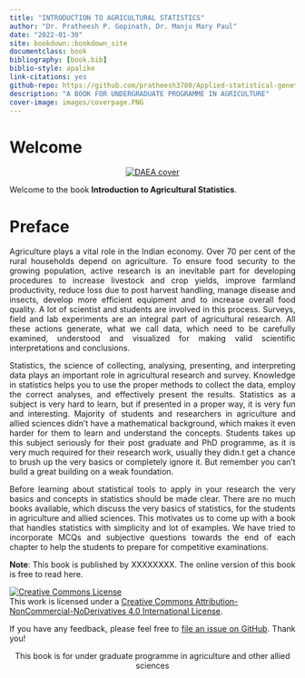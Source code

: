 ---
title: "INTRODUCTION TO AGRICULTURAL STATISTICS"
author: "Dr. Pratheesh P. Gopinath, Dr. Manju Mary Paul"
date: "2022-01-30"
site: bookdown::bookdown_site
documentclass: book
bibliography: [book.bib]
biblio-style: apalike
link-citations: yes
github-repo: https://github.com/pratheesh3780/Applied-statistical-genetics
description: "A BOOK FOR UNDERGRADUATE PROGRAMME IN AGRICULTURE"
cover-image: images/coverpage.PNG
---  
 

# Welcome {-} 
<p style="text-align: center;"><a href="https://coavellayani.kau.in/people/dr-pratheesh-p-gopinath"><img src="images/cover.png" alt="DAEA cover" /></a></p>  
Welcome to the book **Introduction to Agricultural Statistics**.

# Preface {-}  
<p style="text-align: justify;">Agriculture plays a vital role in the Indian economy. Over 70 per cent of the rural households depend on agriculture. To ensure food security to the growing population, active research is an inevitable part for developing procedures to increase livestock and crop yields, improve farmland productivity, reduce loss due to post harvest handling, manage disease and insects, develop more efficient equipment and to increase overall food quality. A lot of scientist and students are involved in this process. Surveys, field and lab experiments are an integral part of agricultural research. All these actions generate, what we call data, which need to be carefully examined, understood and visualized for making valid scientific interpretations and conclusions.</p>

<p style="text-align: justify;">Statistics, the science of collecting, analysing, presenting, and interpreting data plays an important role in agricultural research and survey. Knowledge in statistics helps you to use the proper methods to collect the data, employ the correct analyses, and effectively present the results. Statistics as a subject is very hard to learn, but if presented in a proper way, it is very fun and interesting. Majority of students and researchers in agriculture and allied sciences didn’t have a mathematical background, which makes it even harder for them to learn and understand the concepts. Students takes up this subject seriously for their post graduate and PhD programme, as it is very much required for their research work, usually they didn.t get a chance to brush up the very basics or completely ignore it. But remember you can't build a great building on a weak foundation.</p>  

<p style="text-align: justify;">Before learning about statistical tools to apply in your research the very basics and concepts in statistics should be made clear. There are no much books available, which discuss the very basics of statistics, for the students in agriculture and allied sciences. This motivates us to come up with a book that handles statistics with simplicity and lot of examples. We have tried to incorporate MCQs and subjective questions towards the end of each chapter to help the students to prepare for competitive examinations.</p>  

<p style="text-align: justify;"> **Note**: This book is published by XXXXXXXX. The online version of this book is free to read here.</p> 
````{=html}
<a rel="license" href="http://creativecommons.org/licenses/by-nc-nd/4.0/"><img alt="Creative Commons License" style="border-width:0" src="https://i.creativecommons.org/l/by-nc-nd/4.0/88x31.png" /></a><br />This work is licensed under a <a rel="license" href="http://creativecommons.org/licenses/by-nc-nd/4.0/">Creative Commons Attribution-NonCommercial-NoDerivatives 4.0 International License</a>.
````
<p style="text-align: justify;">If you have any feedback, please feel free to [file an issue on GitHub](https://github.com/pratheesh3780/basic-statistics). Thank you!</p>  

<p style="text-align: center;">This book is for under graduate programme in agriculture and other allied sciences </p>  






